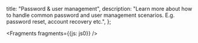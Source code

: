   title: "Password & user management",
  description: "Learn more about how to handle common password and user management scenarios. E.g. password reset, account recovery etc.",
};


<Fragments fragments={{js: js0}} />
